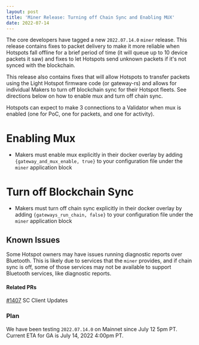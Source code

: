```yaml
---
layout: post
title: 'Miner Release: Turning off Chain Sync and Enabling MUX'
date: 2022-07-14
---
```


The core developers have tagged a new `2022.07.14.0` `miner` release. This release contains fixes to
packet delivery to make it more reliable when Hotspots fall offline for a brief period of time (it
will queue up to 10 device packets it saw) and fixes to let Hotspots send unknown packets if it's
not synced with the blockchain.

This release also contains fixes that will allow Hotspots to transfer packets using the Light
Hotspot firmware code (or gateway-rs) and allows for individual Makers to turn off blockchain sync
for their Hotspot fleets. See directions below on how to enable mux and turn off chain sync.

Hotspots can expect to make 3 connections to a Validator when mux is enabled (one for PoC, one for
packets, and one for activity).

# Enabling Mux

- Makers must enable mux explicitly in their docker overlay by adding
  `{gateway_and_mux_enable, true}` to your configuration file under the `miner` application block

# Turn off Blockchain Sync

- Makers must turn off chain sync explicitly in their docker overlay by adding
  `{gateways_run_chain, false}` to your configuration file under the `miner` application block

## Known Issues

Some Hotspot owners may have issues running diagnostic reports over Bluetooth. This is likely due to
services that the `miner` provides, and if chain sync is off, some of those services may not be
available to support Bluetooth services, like diagnostic reports.

#### Related PRs

[#1407](https://github.com/helium/blockchain-core/pull/1407) SC Client Updates

### Plan

We have been testing `2022.07.14.0` on Mainnet since July 12 5pm PT. Current ETA for GA is July 14,
2022 4:00pm PT.
